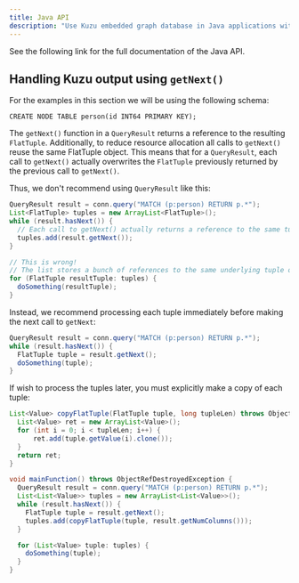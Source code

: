 ```yaml
---
title: Java API
description: "Use Kuzu embedded graph database in Java applications with the official Java API"
---
```



See the following link for the full documentation of the Java API.

<LinkCard
  title="Java API documentation"
  href="https://kuzudb.github.io/api-docs/java"
/>

## Handling Kuzu output using `getNext()`

For the examples in this section we will be using the following schema:
```cypher
CREATE NODE TABLE person(id INT64 PRIMARY KEY);
```

The `getNext()` function in a `QueryResult` returns a reference to the resulting `FlatTuple`. Additionally, to reduce resource allocation all calls to `getNext()` reuse the same
FlatTuple object. This means that for a `QueryResult`, each call to `getNext()` actually overwrites the `FlatTuple` previously returned by the previous call to `getNext()`.

Thus, we don't recommend using `QueryResult` like this:

```java
QueryResult result = conn.query("MATCH (p:person) RETURN p.*");
List<FlatTuple> tuples = new ArrayList<FlatTuple>();
while (result.hasNext()) {
  // Each call to getNext() actually returns a reference to the same tuple object
  tuples.add(result.getNext());
}

// This is wrong!
// The list stores a bunch of references to the same underlying tuple object
for (FlatTuple resultTuple: tuples) {
  doSomething(resultTuple);
}
```

Instead, we recommend processing each tuple immediately before making the next call to `getNext`:
```java
QueryResult result = conn.query("MATCH (p:person) RETURN p.*");
while (result.hasNext()) {
  FlatTuple tuple = result.getNext();
  doSomething(tuple);
}
```

If wish to process the tuples later, you must explicitly make a copy of each tuple:
```java
List<Value> copyFlatTuple(FlatTuple tuple, long tupleLen) throws ObjectRefDestroyedException {
  List<Value> ret = new ArrayList<Value>();
  for (int i = 0; i < tupleLen; i++) {
      ret.add(tuple.getValue(i).clone());
  }
  return ret;
}

void mainFunction() throws ObjectRefDestroyedException {
  QueryResult result = conn.query("MATCH (p:person) RETURN p.*");
  List<List<Value>> tuples = new ArrayList<List<Value>>();
  while (result.hasNext()) {
    FlatTuple tuple = result.getNext();
    tuples.add(copyFlatTuple(tuple, result.getNumColumns()));
  }

  for (List<Value> tuple: tuples) {
    doSomething(tuple);
  }
}
```
